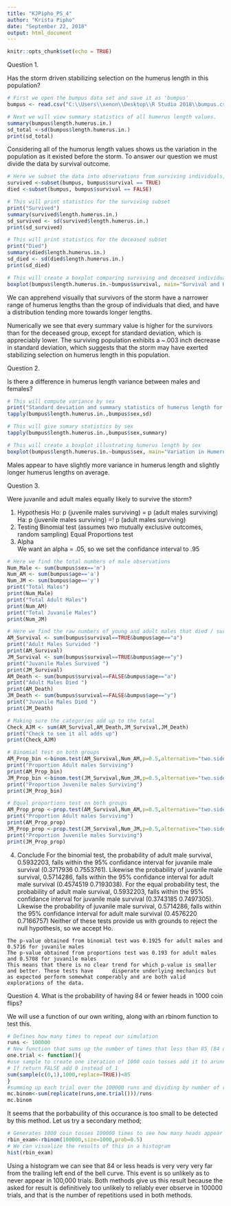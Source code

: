 ---
title: "KJPipho_PS_4"
author: "Krista Pipho"
date: "September 22, 2018"
output: html_document
---

```{r setup, include=FALSE}
knitr::opts_chunk$set(echo = TRUE)
```

Question 1.

Has the storm driven stabilizing selection on the humerus length in this population?

```{r}
# First we open the bumpus data set and save it as 'bumpus'
bumpus <- read.csv("C:\\Users\\xenon\\Desktop\\R Studio 2018\\bumpus.csv")

# Next we will view summary statistics of all humerus length values. 
summary(bumpus$length.humerus.in.)
sd_total <-sd(bumpus$length.humerus.in.)
print(sd_total)
```
Considering all of the humorus length values shows us the variation in the population as it existed before the storm. To answer our question we must divide the data by survival outcome.

```{r}
# Here we subset the data into observations from surviving individuals, 'survived', and observations from deceased individuals, 'died'. 
survived <-subset(bumpus, bumpus$survival == TRUE)
died <-subset(bumpus, bumpus$survival == FALSE)

# This will print statistics for the surviving subset
print("Survived")
summary(survived$length.humerus.in.)
sd_survived <- sd(survived$length.humerus.in.)
print(sd_survived)

# This will print statistics for the deceased subset
print("Died")
summary(died$length.humerus.in.)
sd_died <- sd(died$length.humerus.in.)
print(sd_died)

# This will create a boxplot comparing surviving and deceased individuals. 
boxplot(bumpus$length.humerus.in.~bumpus$survival, main="Survival and Humerus Length", border="purple", ylab = "Humerus Length in Inches")

```

We can apprehend visually that survivors of the storm have a narrower range of humerus lengths than the group of individuals that died, and have a distribution tending more towards longer lengths.

Numerically we see that every summary value is higher for the survivors than for the deceased group, except for standard deviation, which is appreciably lower. The surviving population exhibits a ~.003 inch decrease in standard deviation, which suggests that the storm may have exerted stabilizing selection on humerus length in this population. 

Question 2. 

Is there a difference in humerus length variance between males and females?

```{r}
# This will compute variance by sex
print("Standard deviation and summary statistics of humerus length for female(f) and male(m) sparrows")
tapply(bumpus$length.humerus.in.,bumpus$sex,sd)

# This will give sumary statistics by sex
tapply(bumpus$length.humerus.in.,bumpus$sex,summary)

# This will create a boxplot illustrating humerus length by sex
boxplot(bumpus$length.humerus.in.~bumpus$sex, main="Variation in Humerus Length by Sex", ylab="Humerus Length in Inches")
```

Males appear to have slightly more variance in humerus length and slightly longer humerus lengths on average. 

Question 3. 

Were juvanile and adult males equally likely to survive the storm?

  1. Hypothesis
      Ho: p (juvenile males surviving) = p (adult males surviving)
      Ha: p (juvenile males surviving) =! p (adult males surviving) 
  2. Testing
      Binomial test (assumes two mutually exclusive outcomes, random sampling)
      Equal Proportions test
  3. Alpha  
      We want an alpha = .05, so we set the confidance interval to .95

```{r}
# Here we find the total numbers of male observations
Num_Male <- sum(bumpus$sex=='m')
Num_AM <- sum(bumpus$age=='a')
Num_JM <- sum(bumpus$age=='y')
print("Total Males")
print(Num_Male)
print("Total Adult Males")
print(Num_AM)
print("Total Juvanile Males")
print(Num_JM)

# Here we find the raw numbers of young and adult males that died / survived
AM_Survival <- sum(bumpus$survival==TRUE&bumpus$age=="a")
print("Adult Males Survided ")
print(AM_Survival)
JM_Survival <- sum(bumpus$survival==TRUE&bumpus$age=="y")
print("Juvanile Males Survived ")
print(JM_Survival)
AM_Death <- sum(bumpus$survival==FALSE&bumpus$age=="a")
print("Adult Males Died ")
print(AM_Death)
JM_Death <- sum(bumpus$survival==FALSE&bumpus$age=="y")
print("Juvanile Males Died ")
print(JM_Death)

# Making sure the categories add up to the total
Check_AJM <- sum(AM_Survival,AM_Death,JM_Survival,JM_Death)
print("Check to see it all adds up")
print(Check_AJM)

# Binomial test on both groups
AM_Prop_bin <-binom.test(AM_Survival,Num_AM,p=0.5,alternative="two.sided",conf.level = 0.95)
print("Proportion Adult males Surviving")
print(AM_Prop_bin)
JM_Prop_bin <-binom.test(JM_Survival,Num_JM,p=0.5,alternative="two.sided",conf.level = 0.95)
print("Proportion Juvenile males Surviving")
print(JM_Prop_bin)

# Equal proportions test on both groups
AM_Prop_prop <-prop.test(AM_Survival,Num_AM,p=0.5,alternative="two.sided",conf.level = 0.95)
print("Proportion Adult males Surviving")
print(AM_Prop_prop)
JM_Prop_prop <-prop.test(JM_Survival,Num_JM,p=0.5,alternative="two.sided",conf.level = 0.95)
print("Proportion Juvenile males Surviving")
print(JM_Prop_prop)

```

  
  4. Conclude
    For the binomial test, the probability of adult male survival, 0.5932203, falls within the 95%         confidance interval for juvanile male survival (0.3717936 0.7553761). Likewise the probability of      juvanile male survival, 0.5714286, falls within the 95% confidance interval for adult male             survival (0.4574519 0.7193038). 
    For the equal probability test, the probability of adult male survival, 0.5932203, falls within the     95% confidance interval for juvanile male survival (0.3743185 0.7497305). Likewise the probability     of juvanile male survival, 0.5714286, falls within the 95% confidance interval for adult male          survival (0.4576220 0.7166757) 
    Neither of these tests provide us with grounds to reject the null hypothesis, so we accept Ho. 
    
    The p-value obtained from binomial test was 0.1925 for adult males and 0.5716 for juvanile males
    The p-value obtained from proportions test was 0.193 for adult males and 0.5708 for juvanile males
    This means that there is no clear trend for which p-value is smaller and better. These tests have      disperate underlying mechanics but as expected perform somewhat comperably and are both valid          explorations of the data.  

Question 4. 
What is the probability of having 84 or fewer heads in 1000 coin flips?

We will use a function of our own writing, along with an rbinom function to test this.


```{r}

# Defines how many times to repeat our simulation
runs <- 100000
# New function that sums up the number of times that less than 85 (84 or less) heads appears in the simulation of 1000 coin tosses
one.trial <- function(){
#use sample to create one iteration of 1000 coin tosses add it to arunning total with sum function if less than 85 heads
# If return FALSE add 0 instead of 1
sum(sample(c(0,1),1000,replace=TRUE))<85
}
#summing up each trial over the 100000 runs and dividing by number of runs to get probabuility
mc.binom<-sum(replicate(runs,one.trial()))/runs
mc.binom
```

It seems that the porbabuility of this occurance is too small to be detected by this method. Let us try a secondary method;

```{r}

# Generates 1000 coin tosses 100000 times to see how many heads appear in each of the 100000 simulations
rbin_exam<-rbinom(100000,size=1000,prob=0.5)
# We can visualize the results of this in a histogram
hist(rbin_exam)


```

Using a histogram we can see that 84 or less heads is very very very far from the trailing left end of the bell curve. This event is so unlikely as to never appear in 100,000 trials. Both methods give us this result because the asked for result is definitively too unlikely to reliably ever observe in 100000 trials, and that is the number of repetitions used in both methods. 